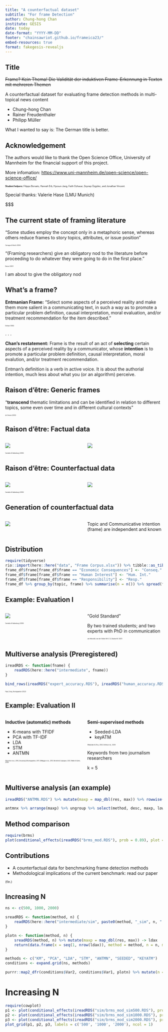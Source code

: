 ```yaml
---
title: "A counterfactual dataset"
subtitle: "For frame Detection"
author: Chung-hong Chan
institute: GESIS
date: today
date-format: "YYYY-MM-DD"
footer: "chainsawriot.github.io/frameica23/"
embed-resources: true
format: fakegesis-revealjs
---
```


## Title

~~Frame? Kein Thema! Die Validität der induktiven Frame-Erkennung in Texten mit mehreren Themen~~

A counterfactual dataset for evaluating frame detection methods in multi-topical news content

* Chung-hong Chan
* Rainer Freudenthaler
* Philipp Müller

::: {.notes}
What I wanted to say is: The German title is better.
:::

## Acknowledgement

The authors would like to thank the Open Science Office, University of Mannheim for the financial support of this project.

More infomation: [https://www.uni-mannheim.de/open-science/open-science-office/](https://www.uni-mannheim.de/open-science/open-science-office/)

::: {style="font-size: 0.5em"}
**Student helpers:** Filippo Borsato, Hannah Erb, Hyosun Jang, Fatih Ozhasar, Zeynep Özgülec, and Jonathan Vincent.
:::

Special thanks: Valerie Hase (LMU Munich)

::: {.notes}
$$$
:::

## The current state of framing literature

"Some studies employ the concept only in a metaphoric sense, whereas others reduce frames to story topics, attributes, or issue position"

::: {style="font-size: 0.3em"}
Carragee & Roefs (2004)
:::

"(Framing researchers) give an obligatory nod to the literature before proceeding to do whatever they were going to do in the first place."

::: {style="font-size: 0.3em"}
Reese (2007)
:::

::: {.notes}
I am about to give the obligatory nod
:::

## What's a frame?

**Entmanian Frame:** "Select some aspects of a perceived reality and make them more salient in a communicating text, in such a way as to promote a particular problem definition, causal interpretation, moral evaluation, and/or treatment recommendation for the item described."

::: {style="font-size: 0.3em"}
Entman (1993)
:::

. . .

**Chan's restatement:** Frame is the result of an act of **selecting** certain aspects of a perceived reality by a communicator, whose **intention** is to promote a particular problem definition, causal interpretation, moral evalution, and/or treatment recommendation.


::: {.notes}
Entman's definition is a verb in active voice. It is about the authorial intention, much less about what you (or an algorithm) perceive.
:::

## Raison d'être: Generic frames

"**transcend** thematic limitations and can be identified in relation to different topics, some even over time and in different cultural contexts" 

::: {style="font-size: 0.3em"}
de Vreese (2005)
:::

## Raison d'être: Factual data

:::: {.columns}

::: {.column width="50%"}
![](valk.png)

::: {style="font-size: 0.3em"}
Semetko & Valkenburg (2000)
:::

:::

::: {.column width="50%"}
![](dag1.png)
:::

::::

## Raison d'être: Counterfactual data

:::: {.columns}

::: {.column width="50%"}
![](valk.png)

::: {style="font-size: 0.3em"}
Semetko & Valkenburg (2000)
:::

:::

::: {.column width="50%"}
![](dag2.png)
:::

::::

## Generation of counterfactual data

:::: {.columns}
::: {.column width="50%"}

![](counterfactual.png)

:::

::: {.column width="50%"}
Topic and Communicative intention (frame) are independent and known

:::

::::

## Distribution

```r
require(tidyverse)
rio::import(here::here("data", "Frame Corpus.xlsx")) %>% tibble::as_tibble() -> frame_df
frame_df$frame[frame_df$frame == "Economic Consequences"] <- "Conseq."
frame_df$frame[frame_df$frame == "Human Interest"] <- "Hum. Int."
frame_df$frame[frame_df$frame == "Responsibility"] <- "Resp."
frame_df %>% group_by(topic, frame) %>% summarise(n = n()) %>% spread(frame, n) %>% ungroup %>% knitr::kable()
```

## Example: Evaluation I

:::: {.columns}

::: {.column width="50%"}
![](generic.png)

::: {style="font-size: 0.3em"}
Semetko & Valkenburg (2000)
:::

:::

::: {.column width="50%"}
"Gold Standard"

By two trained students; and two experts with PhD in communication

::: {style="font-size: 0.3em"}
van Atteveldt, van der Velden M A C G, Boukes M. (2021)
:::

:::

::::

## Multiverse analysis (Preregistered)

```r
ireadRDS <- function(fname) {
    readRDS(here::here("intermediate", fname))
}

bind_rows(ireadRDS("expert_accuracy.RDS"), ireadRDS("human_accuracy.RDS")) %>% mutate(expert = c(rep(TRUE, 7), rep(FALSE, 5))) %>% mutate(se = sqrt((maxp * (1 - maxp)) / 100), upper = maxp + (1.59 * se), lower = maxp - (1.59 * se)) %>% arrange(maxp) %>% ggplot(aes(x = maxp, y = reorder(desc, maxp), col = expert, xmin = lower, xmax = upper)) + geom_pointrange() + xlim(0, 1) + geom_vline(aes(xintercept = 0.2, alpha = 0.5), linetype = "dashed") + geom_vline(aes(xintercept = 0.3, alpha = 0.5), linetype = "dashed") + xlab(expression(CCR[max])) + ylab("Treatment") + scale_color_manual(values = c("#000000", "#BBBBBB")) +  theme_minimal() + theme(legend.position = "none")
```

::: {style="font-size: 0.3em"}
Pipal, Song, Boomgaarden (2022)
:::

## Example: Evaluation II

:::: {.columns}

::: {.column width="50%"}
**Inductive (automatic) methods**

* K-means with TFIDF 
* PCA with TF-IDF 
* LDA 
* STM 
* ANTMN 

::: {style="font-size: 0.3em"}
(Burscher et al., 2016; Greussing & Boomgaarden, 2017; DiMaggio et al., 2013; Nicholls & Culpepper, 2021; Walter & Ophir, 2019)
:::


:::

::: {.column width="50%"}
**Semi-supervised methods**

* Seeded-LDA
* keyATM

::: {style="font-size: 0.3em"}
(Watanabe & Zhou, 2020; Eshima et al., 2020)
:::

Keywords from two journalism researchers

k = 5
:::

::::

## Multiverse analysis (an example)

```r
ireadRDS("ANTMN.RDS") %>% mutate(maxp = map_dbl(res, max)) %>% rowwise() %>% mutate(desc = paste0(words, ifelse(stopwords, ", sw", ""), ifelse(trim, ", s/d", ""), ", Alpha: ", alpha, ", kf: ", k_factor), se = sqrt((maxp * (1 - maxp)) / 100), upper = maxp + (1.59 * se), lower = maxp - (1.59 * se), method = "ANTMN") -> antmnx

antmnx %>% arrange(maxp) %>% ungroup %>% select(method, desc, maxp, lower, upper) %>% ggplot(aes(x = maxp, y = reorder(desc, maxp), xmin = lower, xmax = upper)) + geom_pointrange() + xlim(0, 1) + geom_vline(aes(xintercept = 0.2, alpha = 0.5), linetype = "dashed") + geom_vline(aes(xintercept = 0.3, alpha = 0.5), linetype = "dashed") + xlab(expression(CCR[max])) + ylab("Treatment") + theme_minimal() + theme(legend.position = "none", axis.text.y = element_text(size = 3))
```

## Method comparison

```r
require(brms)
plot(conditional_effects(ireadRDS("brms_mod.RDS"), prob = 0.89), plot = FALSE)[[1]] + coord_flip() + geom_hline(aes(yintercept = 0.2, alpha = 0.5), linetype = "dashed") + geom_hline(aes(yintercept = 0.3, alpha = 0.5), linetype = "dashed") +  ylab(expression(CCR[max])) + xlab("Method type") + theme_minimal() + theme(legend.position = "none")
```

## Contributions

* A counterfactual data for benchmarking frame detection methods
* Methodological implications of the current benchmark: read our paper

::: {style="font-size: 0.7em"}
(fin.)
:::

## Increasing N

```r
ns <- c(500, 1000, 2000)

sreadRDS <- function(method, n) {
    readRDS(here::here("intermediate/sim", paste0(method, "_sim", n, ".RDS")))
}

plotn <- function(method, n) {
    sreadRDS(method, n) %>% mutate(maxp = map_dbl(res, max)) -> ldax
    return(data.frame(x = seq(1, nrow(ldax)), method = method, n = n, maxp = sort(ldax$maxp)))
}

methods <- c("KM", "PCA", "LDA", "STM", "ANTMN", "SEEDED", "KEYATM")
conditions <- expand.grid(ns, methods)

purrr::map2_dfr(conditions$Var2, conditions$Var1, plotn) %>% mutate(n = factor(n, levels = ns)) %>% ggplot(aes(x = maxp, y = x, group = n, color = n)) + geom_line() + geom_vline(aes(xintercept = 0.2), alpha = 0.5, linetype = "dashed") + geom_vline(aes(xintercept = 0.3), alpha = 0.5, linetype = "dashed") + xlab(expression(CCR[max])) + xlim(0, 0.6) + ylab("Treatment") + facet_wrap(facets = vars(method), nrow = 3, scales = "free_y") + theme_minimal()
```

# Increasing N

```r
require(cowplot)
p1 <- plot(conditional_effects(ireadRDS("sim/brms_mod_sim500.RDS"), prob = 0.89), plot = FALSE)[[1]] + coord_flip() + geom_hline(aes(yintercept = 0.2, alpha = 0.5), linetype = "dashed") + geom_hline(aes(yintercept = 0.3, alpha = 0.5), linetype = "dashed") +  ylab(expression(CCR[max])) + xlab("Method type") + theme_minimal() + theme(legend.position = "none")
p2 <- plot(conditional_effects(ireadRDS("sim/brms_mod_sim1000.RDS"), prob = 0.89), plot = FALSE)[[1]] + coord_flip() + geom_hline(aes(yintercept = 0.2, alpha = 0.5), linetype = "dashed") + geom_hline(aes(yintercept = 0.3, alpha = 0.5), linetype = "dashed") +  ylab(expression(CCR[max])) + xlab("Method type") + theme_minimal() + theme(legend.position = "none")
p3 <- plot(conditional_effects(ireadRDS("sim/brms_mod_sim2000.RDS"), prob = 0.89), plot = FALSE)[[1]] + coord_flip() + geom_hline(aes(yintercept = 0.2, alpha = 0.5), linetype = "dashed") + geom_hline(aes(yintercept = 0.3, alpha = 0.5), linetype = "dashed") +  ylab(expression(CCR[max])) + xlab("Method type") + theme_minimal() + theme(legend.position = "none")
plot_grid(p1, p2, p3, labels = c('500', '1000', '2000'), ncol = 1)
```
